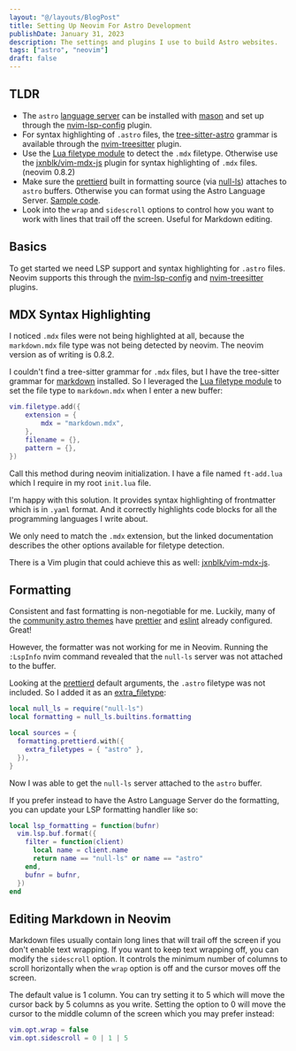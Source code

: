 ```yaml
---
layout: "@/layouts/BlogPost"
title: Setting Up Neovim For Astro Development
publishDate: January 31, 2023
description: The settings and plugins I use to build Astro websites.
tags: ["astro", "neovim"]
draft: false
---
```


## TLDR

- The `astro` [language server](https://github.com/withastro/language-tools/tree/main/packages/language-server) can be installed with [mason](https://github.com/williamboman/mason.nvim) and set up through the [nvim-lsp-config](https://github.com/neovim/nvim-lspconfig/blob/master/doc/server_configurations.md#astro) plugin.
- For syntax highlighting of `.astro` files, the [tree-sitter-astro](https://github.com/virchau13/tree-sitter-astro) grammar is available through the [nvim-treesitter](https://github.com/nvim-treesitter/nvim-treesitter#supported-languages) plugin.
- Use the [Lua filetype module](https://neovim.io/doc/user/lua.html#lua-filetype) to detect the `.mdx` filetype. Otherwise use the [jxnblk/vim-mdx-js](https://github.com/jxnblk/vim-mdx-js) plugin for syntax highlighting of `.mdx` files. (neovim 0.8.2)
- Make sure the [prettierd](https://github.com/fsouza/prettierd) built in formatting source (via [null-ls](https://github.com/jose-elias-alvarez/null-ls.nvim/blob/main/doc/BUILTINS.md#prettierd)) attaches to `astro` buffers. Otherwise you can format using the Astro Language Server. [Sample code](#formatting).
- Look into the `wrap` and `sidescroll` options to control how you want to work with lines that trail off the screen. Useful for Markdown editing.

## Basics

To get started we need LSP support and syntax highlighting for `.astro` files. Neovim supports this through the [nvim-lsp-config](https://github.com/neovim/nvim-lspconfig/blob/master/doc/server_configurations.md#astro) and [nvim-treesitter](https://github.com/nvim-treesitter/nvim-treesitter#supported-languages) plugins.

## MDX Syntax Highlighting

I noticed `.mdx` files were not being highlighted at all, because the `markdown.mdx` file type was not being detected by neovim. The neovim version as of writing is 0.8.2.

I couldn't find a tree-sitter grammar for `.mdx` files, but I have the tree-sitter grammar for [markdown](https://github.com/MDeiml/tree-sitter-markdown) installed. So I leveraged the [Lua filetype module](https://neovim.io/doc/user/lua.html#lua-filetype) to set the file type to `markdown.mdx` when I enter a new buffer:

```lua
vim.filetype.add({
	extension = {
		mdx = "markdown.mdx",
	},
	filename = {},
	pattern = {},
})
```

Call this method during neovim initialization. I have a file named `ft-add.lua` which I require in my root `init.lua` file.

I'm happy with this solution. It provides syntax highlighting of frontmatter which is in `.yaml` format. And it correctly highlights code blocks for all the programming languages I write about.

We only need to match the `.mdx` extension, but the linked documentation describes the other options available for filetype detection.

There is a Vim plugin that could achieve this as well: [jxnblk/vim-mdx-js](https://github.com/jxnblk/vim-mdx-js).

## Formatting

Consistent and fast formatting is non-negotiable for me. Luckily, many of the [community astro themes](https://astro.build/themes/) have [prettier](https://prettier.io/) and [eslint](https://eslint.org/) already configured. Great!

However, the formatter was not working for me in Neovim. Running the `:LspInfo` nvim command revealed that the `null-ls` server was not attached to the buffer.

Looking at the [prettierd](https://github.com/jose-elias-alvarez/null-ls.nvim/blob/main/doc/BUILTINS.md#prettierd) default arguments, the `.astro` filetype was not included. So I added it as an [extra_filetype](https://github.com/jose-elias-alvarez/null-ls.nvim/blob/main/doc/BUILTIN_CONFIG.md#filetypes):

```lua
local null_ls = require("null-ls")
local formatting = null_ls.builtins.formatting

local sources = {
  formatting.prettierd.with({
    extra_filetypes = { "astro" },
  }),
}
```

Now I was able to get the `null-ls` server attached to the `astro` buffer.

If you prefer instead to have the Astro Language Server do the formatting, you can update your LSP formatting handler like so:

```lua
local lsp_formatting = function(bufnr)
  vim.lsp.buf.format({
    filter = function(client)
      local name = client.name
      return name == "null-ls" or name == "astro"
    end,
    bufnr = bufnr,
  })
end
```

## Editing Markdown in Neovim

Markdown files usually contain long lines that will trail off the screen if you don't enable text wrapping. If you want to keep text wrapping off, you can modify the `sidescroll` option. It controls the minimum number of columns to scroll horizontally when the `wrap` option is off and the cursor moves off the screen.

The default value is 1 column. You can try setting it to 5 which will move the cursor back by 5 columns as you write. Setting the option to 0 will move the cursor to the middle column of the screen which you may prefer instead:

```lua
vim.opt.wrap = false
vim.opt.sidescroll = 0 | 1 | 5
```

